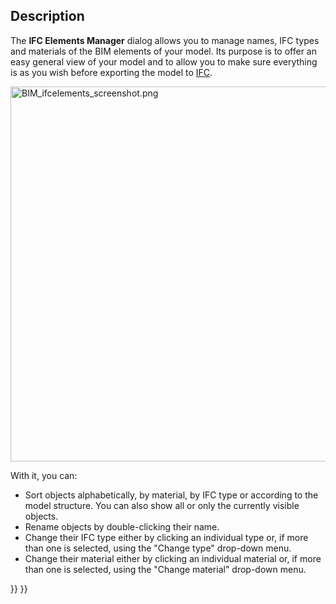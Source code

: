 <languages/>
<translate>

<!--T:9-->
{{Docnav
|[[BIM_Windows|Windows]]
|[[BIM_IfcQuantities|IfcQuantities]]
|[[BIM_Workbench|BIM]]
|IconL=BIM_Windows.svg
|IconR=BIM_IfcQuantities.svg
|IconC=Workbench_BIM.svg
}}

<!--T:1-->
{{GuiCommand
|Name=BIM IfcElements
|MenuLocation=Manage → Manage IFC Elements
|Workbenches=[[BIM_Workbench|BIM]]
}}

==Description== <!--T:2-->

<!--T:4-->
The '''IFC Elements Manager''' dialog allows you to manage names, IFC types and materials of the BIM elements of your model. Its purpose is to offer an easy general view of your model and to allow you to make sure everything is as you wish before exporting the model to [[Arch_IFC|IFC]].

</translate>
[[Image:BIM_ifcelements_screenshot.png|600px]]
<translate>
<!--T:11-->
{{Caption|IFC Elements Manager}}

<!--T:5-->
With it, you can:

<!--T:6-->
* Sort objects alphabetically, by material, by IFC type or according to the model structure. You can also show all or only the currently visible objects.
* Rename objects by double-clicking their name.
* Change their IFC type either by clicking an individual type or, if more than one is selected, using the "Change type" drop-down menu.
* Change their material either by clicking an individual material or, if more than one is selected, using the "Change material" drop-down menu.


<!--T:10-->
{{Docnav
|[[BIM_Windows|Windows]]
|[[BIM_IfcQuantities|IfcQuantities]]
|[[BIM_Workbench|BIM]]
|IconL=BIM_Windows.svg
|IconR=BIM_IfcQuantities.svg
|IconC=Workbench_BIM.svg
}}

</translate>
{{BIM_Tools_navi{{#translation:}}}}
{{Userdocnavi{{#translation:}}}}